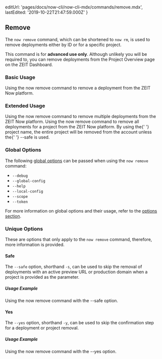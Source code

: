 
  editUrl: 'pages/docs/now-cli/now-cli-mdx/commands/remove.mdx',
  lastEdited: '2019-10-22T21:47:59.000Z'
}

## Remove

The `now remove` command, which can be shortened to `now rm`, is used to remove deployments either by ID or for a specific project.

<Note type="warning">
  This command is for <b>advanced use only</b>. Although unlikely you will be
  required to, you can remove deployments from the Project Overview page on the
  ZEIT Dashboard.
</Note>

### Basic Usage

<Snippet dark text="now remove [deployment-url]" />
<Caption>Using the <InlineCode>now remove</InlineCode> command to remove a deployment from the ZEIT Now platform.</Caption>

### Extended Usage

<Snippet dark text="now remove [deployment-url-1 deployment-url-2]" />
<Caption>Using the <InlineCode>now remove</InlineCode> command to remove multiple deployments from the ZEIT Now platform.</Caption>

<Snippet dark text="now remove [project-name]" />
<Caption>Using the <InlineCode>now remove</InlineCode> command to remove all deployments for a project from the ZEIT Now platform.</Caption>

<Note type="warning">
  By using the{' '}
  <GenericLink href="/docs/v2/platform/projects/">project name</GenericLink>,
  the entire project will be removed from the account unless the{' '}
  <InlineCode>--safe</InlineCode> is used.
</Note>

### Global Options

The following [global options](#options) can be passed when using the `now remove` command:

- `--debug`
- `--global-config`
- `--help`
- `--local-config`
- `--scope`
- `--token`

For more information on global options and their usage, refer to the [options section](#options).

### Unique Options

These are options that only apply to the `now remove` command, therefore, more information is provided.

#### Safe

The `--safe` option, shorthand `-s`, can be used to skip the removal of deployments with an active preview URL or production domain when a project is provided as the parameter.

##### Usage Example

<Snippet dark text="now remove my-project --safe" />
<Caption>Using the <InlineCode>now remove</InlineCode> command with the <InlineCode>--safe</InlineCode> option.</Caption>

#### Yes

The `--yes` option, shorthand `-y`, can be used to skip the confirmation step for a deployment or project removal.

##### Usage Example

<Snippet dark text="now remove my-deployment.com --yes" />
<Caption>Using the <InlineCode>now remove</InlineCode> command with the <InlineCode>--yes</InlineCode> option.</Caption>
